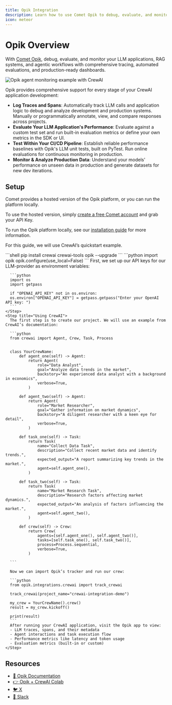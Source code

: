 ```yaml
---
title: Opik Integration
description: Learn how to use Comet Opik to debug, evaluate, and monitor your CrewAI applications with comprehensive tracing, automated evaluations, and production-ready dashboards.
icon: meteor
---
```


# Opik Overview

With [Comet Opik](https://www.comet.com/docs/opik/), debug, evaluate, and monitor your LLM applications, RAG systems, and agentic workflows with comprehensive tracing, automated evaluations, and production-ready dashboards.

<Frame caption="Opik Agent Dashboard">
  <img src="/images/opik-crewai-dashboard.png" alt="Opik agent monitoring example with CrewAI" />
</Frame>

Opik provides comprehensive support for every stage of your CrewAI application development:

- **Log Traces and Spans**: Automatically track LLM calls and application logic to debug and analyze development and production systems. Manually or programmatically annotate, view, and compare responses across projects.
- **Evaluate Your LLM Application's Performance**: Evaluate against a custom test set and run built-in evaluation metrics or define your own metrics in the SDK or UI.
- **Test Within Your CI/CD Pipeline**: Establish reliable performance baselines with Opik's LLM unit tests, built on PyTest. Run online evaluations for continuous monitoring in production.
- **Monitor & Analyze Production Data**: Understand your models' performance on unseen data in production and generate datasets for new dev iterations.

## Setup
Comet provides a hosted version of the Opik platform, or you can run the platform locally.

To use the hosted version, simply [create a free Comet account](https://www.comet.com/signup?utm_medium=github&utm_source=crewai_docs) and grab your API Key.

To run the Opik platform locally, see our [installation guide](https://www.comet.com/docs/opik/self-host/overview/) for more information.

For this guide, we will use CrewAI’s quickstart example.

<Steps>
    <Step title="Install required packages">
      ```shell
      pip install crewai crewai-tools opik --upgrade
      ```
    </Step>
    <Step title="Configure Opik">
      ```python
      import opik
      opik.configure(use_local=False)
      ```
    </Step>
    <Step title="Prepare environment">
      First, we set up our API keys for our LLM-provider as environment variables:

      ```python
      import os
      import getpass

      if "OPENAI_API_KEY" not in os.environ:
      os.environ["OPENAI_API_KEY"] = getpass.getpass("Enter your OpenAI API key: ")
      ```
    </Step>
    <Step title="Using CrewAI">
      The first step is to create our project. We will use an example from CrewAI’s documentation:

      ```python
      from crewai import Agent, Crew, Task, Process


      class YourCrewName:
          def agent_one(self) -> Agent:
              return Agent(
                  role="Data Analyst",
                  goal="Analyze data trends in the market",
                  backstory="An experienced data analyst with a background in economics",
                  verbose=True,
              )

          def agent_two(self) -> Agent:
              return Agent(
                  role="Market Researcher",
                  goal="Gather information on market dynamics",
                  backstory="A diligent researcher with a keen eye for detail",
                  verbose=True,
              )

          def task_one(self) -> Task:
              return Task(
                  name="Collect Data Task",
                  description="Collect recent market data and identify trends.",
                  expected_output="A report summarizing key trends in the market.",
                  agent=self.agent_one(),
              )

          def task_two(self) -> Task:
              return Task(
                  name="Market Research Task",
                  description="Research factors affecting market dynamics.",
                  expected_output="An analysis of factors influencing the market.",
                  agent=self.agent_two(),
              )

          def crew(self) -> Crew:
              return Crew(
                  agents=[self.agent_one(), self.agent_two()],
                  tasks=[self.task_one(), self.task_two()],
                  process=Process.sequential,
                  verbose=True,
              )

      ```

      Now we can import Opik’s tracker and run our crew:

      ```python
      from opik.integrations.crewai import track_crewai

      track_crewai(project_name="crewai-integration-demo")

      my_crew = YourCrewName().crew()
      result = my_crew.kickoff()

      print(result)
      ```
      After running your CrewAI application, visit the Opik app to view:
      - LLM traces, spans, and their metadata
      - Agent interactions and task execution flow
      - Performance metrics like latency and token usage
      - Evaluation metrics (built-in or custom)
    </Step>
</Steps>

## Resources

- [🦉 Opik Documentation](https://www.comet.com/docs/opik/)
- [👉 Opik + CrewAI Colab](https://colab.research.google.com/github/comet-ml/opik/blob/main/apps/opik-documentation/documentation/docs/cookbook/crewai.ipynb)
- [🐦 X](https://x.com/cometml)
- [💬 Slack](https://slack.comet.com/)
